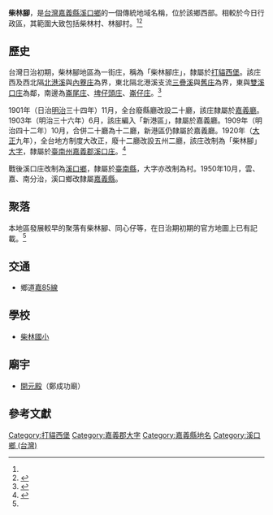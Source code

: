 {{noteTA　
|1 = zh-cn:庄; zh-hk:庄; zh-tw:庄;
}}
'''柴林腳'''，是[[台灣|台灣]][[嘉義縣|嘉義縣]][[溪口鄉_(台灣)|溪口鄉]]的一個傳統地域名稱，位於該鄉西部。相較於今日行政區，其範圍大致包括柴林村、林腳村。<ref name="臺灣堡圖"/><ref name="溪口鄉地圖">{{cite book |title=嘉義縣溪口鄉行政區域圖 |date=2005年11月 |publisher=內政部}}</ref>

==歷史==
台灣日治初期，柴林腳地區為一街庄，稱為「柴林腳庄」，隸屬於[[打貓西堡|打貓西堡]]。該庄西及西北隔[[北港溪|北港溪]]與[[內寮_(雲林縣)|內藔庄]]為界，東北隔北港溪支流[[三疊溪|三疊溪]]與[[舊庄_(大埤鄉)|舊庄]]為界，東與[[溪口_(大字)|雙溪口庄]]為鄰，南邊為[[崙尾庄|崙尾庄]]、[[埤子頭_(嘉義縣新港鄉)|埤仔頭庄]]、[[崙子_(嘉義縣新港鄉)|崙仔庄]]。<ref name="臺灣堡圖">{{cite book |title=臺灣堡圖 |date=1904年 |publisher=臺灣總督府}}</ref>

1901年（日治[[明治|明治]]三十四年）11月，全台廢縣廳改設二十廳，該庄隸屬於[[嘉義廳|嘉義廳]]。1903年（明治三十六年）6月，該庄編入「新港區」，隸屬於嘉義廳。1909年（明治四十二年）10月，合併二十廳為十二廳，新港區仍隸屬於嘉義廳。1920年（[[大正|大正]]九年），全台地方制度大改正，廢十二廳改設五州二廳，該庄改制為「柴林腳」[[大字|大字]]，隸屬於[[臺南州|臺南州]][[嘉義郡|嘉義郡]][[溪口庄|溪口庄]]。<ref>{{cite book |editor=台灣總督府、台灣日日新報社合編 |title=新舊對照管轄便覽 |date=1921年 |publisher=成文出版社}}</ref>

戰後溪口庄改制為[[溪口鄉_(台灣)|溪口鄉]]，隸屬於[[臺南縣|臺南縣]]，大字亦改制為村。1950年10月，雲、嘉、南分治，溪口鄉改隸屬[[嘉義縣|嘉義縣]]。

==聚落==
本地區發展較早的聚落有柴林腳、同心仔等，在日治期初期的官方地圖上已有記載。<ref name="臺灣堡圖"/>

==交通==
* 鄉道[[嘉85線|嘉85線]]

==學校==
*[[嘉義縣溪口鄉柴林國小|柴林國小]]

==廟宇==
*[[開元殿|開元殿]]（鄭成功廟）

==參考文獻==
{{reflist}}

{{嘉義郡}}

[[Category:打貓西堡|Category:打貓西堡]]
[[Category:嘉義郡大字|Category:嘉義郡大字]]
[[Category:嘉義縣地名|Category:嘉義縣地名]]
[[Category:溪口鄉_(台灣)|Category:溪口鄉 (台灣)]]